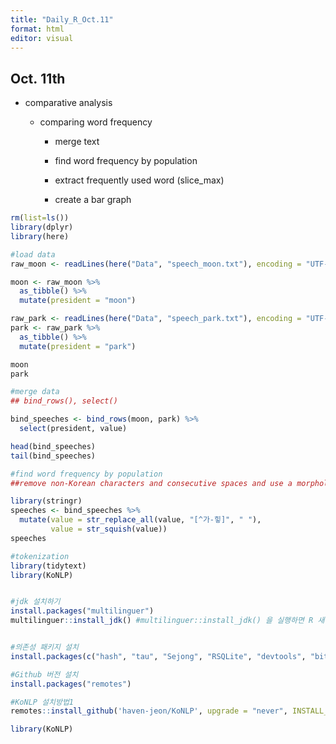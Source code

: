 ---
title: "Daily_R_Oct.11"
format: html
editor: visual
---

## Oct. 11th

-   comparative analysis

    -   comparing word frequency

        -   merge text

        -   find word frequency by population

        -   extract frequently used word (slice_max)

        -   create a bar graph

```{r}
rm(list=ls())
library(dplyr)
library(here)

#load data
raw_moon <- readLines(here("Data", "speech_moon.txt"), encoding = "UTF-8")

moon <- raw_moon %>% 
  as_tibble() %>% 
  mutate(president = "moon")

raw_park <- readLines(here("Data", "speech_park.txt"), encoding = "UTF-8")
park <- raw_park %>% 
  as_tibble() %>% 
  mutate(president = "park")

moon
park

#merge data
## bind_rows(), select()

bind_speeches <- bind_rows(moon, park) %>% 
  select(president, value)

head(bind_speeches)
tail(bind_speeches)

#find word frequency by population
##remove non-Korean characters and consecutive spaces and use a morphological analyser to root in to a noun.

library(stringr)
speeches <- bind_speeches %>% 
  mutate(value = str_replace_all(value, "[^가-힣]", " "),
         value = str_squish(value))
speeches

#tokenization
library(tidytext)
library(KoNLP)


#jdk 설치하기
install.packages("multilinguer")
multilinguer::install_jdk() #multilinguer::install_jdk() 을 실행하면 R 새션을 재시작됨


#의존성 패키지 설치
install.packages(c("hash", "tau", "Sejong", "RSQLite", "devtools", "bit", "rex", "lazyeval", "htmlwidgets", "crosstalk", "promises", "later", "sessioninfo", "xopen", "bit64", "blob", "DBI", "memoise", "plogr", "covr", "DT", "rcmdcheck", "rversions"), type = "binary")

#Github 버전 설치
install.packages("remotes")

#KoNLP 설치방법1
remotes::install_github('haven-jeon/KoNLP', upgrade = "never", INSTALL_opts=c("--no-multiarch"))

library(KoNLP)
```

